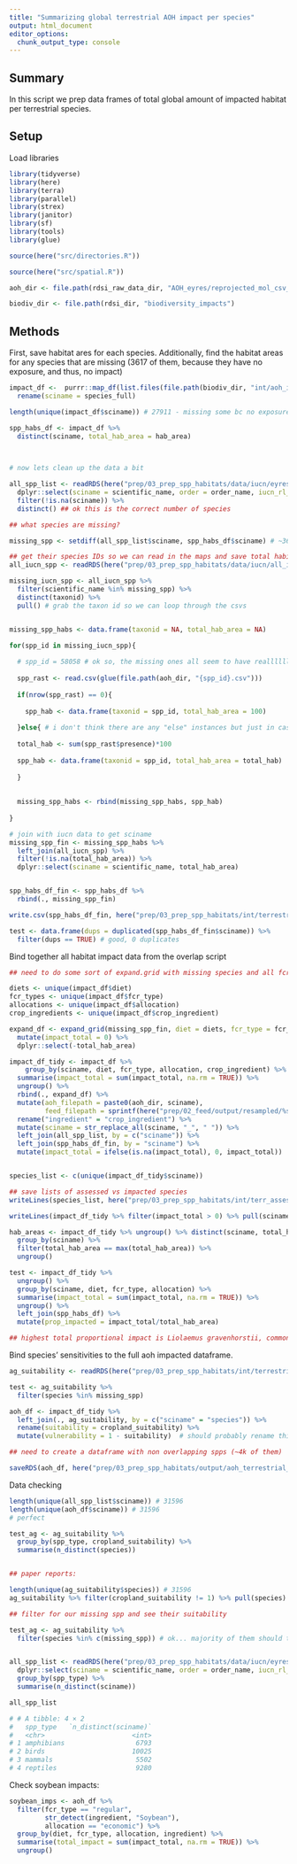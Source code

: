 ```yaml
---
title: "Summarizing global terrestrial AOH impact per species"
output: html_document
editor_options: 
  chunk_output_type: console
---
```


## Summary

In this script we prep data frames of total global amount of impacted habitat per terrestrial species.


## Setup

Load libraries

```r

library(tidyverse)
library(here)
library(terra)
library(parallel)
library(strex)
library(janitor)
library(sf)
library(tools)
library(glue)

source(here("src/directories.R"))

source(here("src/spatial.R"))

aoh_dir <- file.path(rdsi_raw_data_dir, "AOH_eyres/reprojected_mol_csv_fin/")

biodiv_dir <- file.path(rdsi_dir, "biodiversity_impacts")
```

## Methods 

First, save habitat ares for each species. Additionally, find the habitat areas for any species that are missing (3617 of them, because they have no exposure, and thus, no impact)

```r

impact_df <-  purrr::map_df(list.files(file.path(biodiv_dir, "int/aoh_impacts_terrestrial/"), full.names = TRUE), readRDS) %>%
  rename(sciname = species_full)

length(unique(impact_df$sciname)) # 27911 - missing some bc no exposure

spp_habs_df <- impact_df %>%
  distinct(sciname, total_hab_area = hab_area)

  

# now lets clean up the data a bit 

all_spp_list <- readRDS(here("prep/03_prep_spp_habitats/data/iucn/eyres_iucn_spp.rds")) %>%
  dplyr::select(sciname = scientific_name, order = order_name, iucn_rl_cat = category) %>%
  filter(!is.na(sciname)) %>%
  distinct() ## ok this is the correct number of species

## what species are missing? 

missing_spp <- setdiff(all_spp_list$sciname, spp_habs_df$sciname) # ~3685 species missing

## get their species IDs so we can read in the maps and save total habitat area
all_iucn_spp <- readRDS(here("prep/03_prep_spp_habitats/data/iucn/all_iucn_spp.rds"))

missing_iucn_spp <- all_iucn_spp %>%
  filter(scientific_name %in% missing_spp) %>%
  distinct(taxonid) %>%
  pull() # grab the taxon id so we can loop through the csvs


missing_spp_habs <- data.frame(taxonid = NA, total_hab_area = NA)

for(spp_id in missing_iucn_spp){
  
  # spp_id = 58058 # ok so, the missing ones all seem to have realllllly small habitats, and that's why they don't show. We will just save those as having 100km2 of habitat as this is the minimum amount a species could have with our resolution... And assume no habitat area impact.
  
  spp_rast <- read.csv(glue(file.path(aoh_dir, "{spp_id}.csv")))
  
  if(nrow(spp_rast) == 0){
    
    spp_hab <- data.frame(taxonid = spp_id, total_hab_area = 100)
    
  }else{ # i don't think there are any "else" instances but just in case
  
  total_hab <- sum(spp_rast$presence)*100
  
  spp_hab <- data.frame(taxonid = spp_id, total_hab_area = total_hab)
    
  }
  
  
  missing_spp_habs <- rbind(missing_spp_habs, spp_hab)
  
}

# join with iucn data to get sciname
missing_spp_fin <- missing_spp_habs %>%
  left_join(all_iucn_spp) %>%
  filter(!is.na(total_hab_area)) %>%
  dplyr::select(sciname = scientific_name, total_hab_area)


spp_habs_df_fin <- spp_habs_df %>%
  rbind(., missing_spp_fin)

write.csv(spp_habs_df_fin, here("prep/03_prep_spp_habitats/int/terrestrial_habitat_areas.csv"), row.names = FALSE)

test <- data.frame(dups = duplicated(spp_habs_df_fin$sciname)) %>%
  filter(dups == TRUE) # good, 0 duplicates

```

Bind together all habitat impact data from the overlap script

```r

## need to do some sort of expand.grid with missing species and all fcr/diet scenarios

diets <- unique(impact_df$diet)
fcr_types <- unique(impact_df$fcr_type)
allocations <- unique(impact_df$allocation)
crop_ingredients <- unique(impact_df$crop_ingredient)

expand_df <- expand_grid(missing_spp_fin, diet = diets, fcr_type = fcr_types, allocation = allocations, crop_ingredient = crop_ingredients) %>%
  mutate(impact_total = 0) %>%
  dplyr::select(-total_hab_area)

impact_df_tidy <- impact_df %>%
    group_by(sciname, diet, fcr_type, allocation, crop_ingredient) %>%
  summarise(impact_total = sum(impact_total, na.rm = TRUE)) %>%
  ungroup() %>%
  rbind(., expand_df) %>%
  mutate(aoh_filepath = paste0(aoh_dir, sciname), 
         feed_filepath = sprintf(here("prep/02_feed/output/resampled/%s/%s/%s_%s_A.tif"), diet, fcr_type, crop_ingredient, allocation)) %>%
  rename("ingredient" = "crop_ingredient") %>%
  mutate(sciname = str_replace_all(sciname, "_", " ")) %>%
  left_join(all_spp_list, by = c("sciname")) %>%
  left_join(spp_habs_df_fin, by = "sciname") %>%
  mutate(impact_total = ifelse(is.na(impact_total), 0, impact_total))


species_list <- c(unique(impact_df_tidy$sciname))

## save lists of assessed vs impacted species 
writeLines(species_list, here("prep/03_prep_spp_habitats/int/terr_assessed_species_list.txt"))

writeLines(impact_df_tidy %>% filter(impact_total > 0) %>% pull(sciname) %>% unique(), here("prep/03_prep_spp_habitats/int/terr_impacted_species_list.txt"))

hab_areas <- impact_df_tidy %>% ungroup() %>% distinct(sciname, total_hab_area) %>%
  group_by(sciname) %>%
  filter(total_hab_area == max(total_hab_area)) %>%
  ungroup()

test <- impact_df_tidy %>%
  ungroup() %>%
  group_by(sciname, diet, fcr_type, allocation) %>%
  summarise(impact_total = sum(impact_total, na.rm = TRUE)) %>%
  ungroup() %>%
  left_join(spp_habs_df) %>% 
  mutate(prop_impacted = impact_total/total_hab_area)

## highest total proportional impact is Liolaemus gravenhorstii, commonly known as Gravenhorst's tree iguana. ~1.1% of its habitat is impacted under plant-dominant, regular, economic. 
```


Bind species' sensitivities to the full aoh impacted dataframe. 

```r
ag_suitability <- readRDS(here("prep/03_prep_spp_habitats/int/terrestrial_spp_habitat_suitability.rds"))

test <- ag_suitability %>%
  filter(species %in% missing_spp) 

aoh_df <- impact_df_tidy %>%
  left_join(., ag_suitability, by = c("sciname" = "species")) %>%
  rename(suitability = cropland_suitability) %>%
  mutate(vulnerability = 1 - suitability)  # should probably rename this as sensitivity... oh well 

## need to create a dataframe with non overlapping spps (~4k of them)

saveRDS(aoh_df, here("prep/03_prep_spp_habitats/output/aoh_terrestrial_impact.rds")) # save as rds to save space

```

Data checking 

```r
length(unique(all_spp_list$sciname)) # 31596
length(unique(aoh_df$sciname)) # 31596
# perfect

test_ag <- ag_suitability %>% 
  group_by(spp_type, cropland_suitability) %>%
  summarise(n_distinct(species))


## paper reports: 

length(unique(ag_suitability$species)) # 31596
ag_suitability %>% filter(cropland_suitability != 1) %>% pull(species) %>% unique() %>% length() # 26413

## filter for our missing spp and see their suitability

test_ag <- ag_suitability %>% 
  filter(species %in% c(missing_spp)) # ok... majority of them should theoretically be impacted... does this just mean there was literally no overlap at all? Yes, or they are not sensitive.


all_spp_list <- readRDS(here("prep/03_prep_spp_habitats/data/iucn/eyres_iucn_spp.rds")) %>%
  dplyr::select(sciname = scientific_name, order = order_name, iucn_rl_cat = category, spp_type) %>%
  group_by(spp_type) %>%
  summarise(n_distinct(sciname))

all_spp_list

# # A tibble: 4 × 2
#   spp_type   `n_distinct(sciname)`
#   <chr>                      <int>
# 1 amphibians                  6793
# 2 birds                      10025
# 3 mammals                     5502
# 4 reptiles                    9280

```

Check soybean impacts:

```r

soybean_imps <- aoh_df %>%
  filter(fcr_type == "regular",
         str_detect(ingredient, "Soybean"),
         allocation == "economic") %>%
  group_by(diet, fcr_type, allocation, ingredient) %>%
  summarise(total_impact = sum(impact_total, na.rm = TRUE)) %>%
  ungroup()

```
